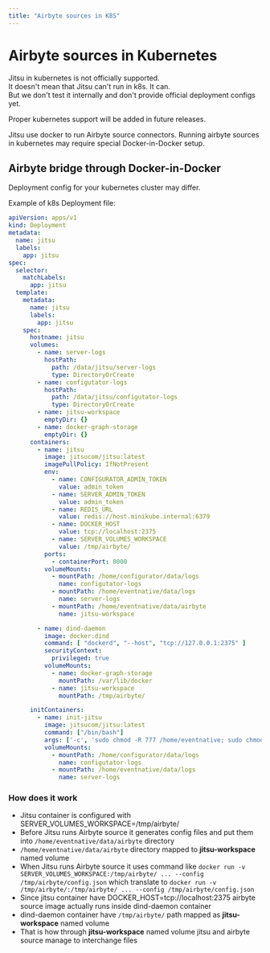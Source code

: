 ```yaml
---
title: "Airbyte sources in K8S"
---
```


# Airbyte sources in Kubernetes

<Hint>
  Jitsu in kubernetes is not officially supported.<br />
  It doesn't mean that Jitsu can't run in k8s. It can.<br />
  But we don't test it internally and don't provide official deployment configs yet.

  Proper kubernetes support will be added in future releases.
</Hint>

Jitsu use docker to run Airbyte source connectors.
Running airbyte sources in kubernetes may require special Docker-in-Docker setup.

## Airbyte bridge through Docker-in-Docker

<Hint>
  Deployment config for your kubernetes cluster may differ.
</Hint>

Example of k8s Deployment file:
```yaml
apiVersion: apps/v1
kind: Deployment
metadata:
  name: jitsu
  labels:
    app: jitsu
spec:
  selector:
    matchLabels:
      app: jitsu
  template:
    metadata:
      name: jitsu
      labels:
        app: jitsu
    spec:
      hostname: jitsu
      volumes:
        - name: server-logs
          hostPath:
            path: /data/jitsu/server-logs
            type: DirectoryOrCreate
        - name: configutator-logs
          hostPath:
            path: /data/jitsu/configutator-logs
            type: DirectoryOrCreate
        - name: jitsu-workspace
          emptyDir: {}
        - name: docker-graph-storage 
          emptyDir: {}
      containers:
        - name: jitsu
          image: jitsucom/jitsu:latest
          imagePullPolicy: IfNotPresent
          env:
            - name: CONFIGURATOR_ADMIN_TOKEN
              value: admin_token
            - name: SERVER_ADMIN_TOKEN
              value: admin_token
            - name: REDIS_URL
              value: redis://host.minikube.internal:6379
            - name: DOCKER_HOST
              value: tcp://localhost:2375
            - name: SERVER_VOLUMES_WORKSPACE
              value: /tmp/airbyte/
          ports:
            - containerPort: 8000
          volumeMounts:
            - mountPath: /home/configurator/data/logs
              name: configutator-logs
            - mountPath: /home/eventnative/data/logs
              name: server-logs
            - mountPath: /home/eventnative/data/airbyte
              name: jitsu-workspace

        - name: dind-daemon
          image: docker:dind
          command: [ "dockerd", "--host", "tcp://127.0.0.1:2375" ]
          securityContext:
            privileged: true
          volumeMounts:
            - name: docker-graph-storage
              mountPath: /var/lib/docker
            - name: jitsu-workspace
              mountPath: /tmp/airbyte/

      initContainers:
        - name: init-jitsu
          image: jitsucom/jitsu:latest
          command: ["/bin/bash"]
          args: ['-c', 'sudo chmod -R 777 /home/eventnative; sudo chmod -R 777 /home/configurator']
          volumeMounts:
            - mountPath: /home/configurator/data/logs
              name: configutator-logs
            - mountPath: /home/eventnative/data/logs
              name: server-logs
```

### How does it work

- Jitsu container is configured with SERVER_VOLUMES_WORKSPACE=/tmp/airbyte/
- Before Jitsu runs Airbyte source it generates config files and put them into `/home/eventnative/data/airbyte` directory
- `/home/eventnative/data/airbyte` directory mapped to **jitsu-workspace** named volume
- When Jitsu runs Airbyte source it uses command like `docker run -v SERVER_VOLUMES_WORKSPACE:/tmp/airbyte/ ... --config /tmp/airbyte/config.json` which translate to `docker run -v /tmp/airbyte/:/tmp/airbyte/ ... --config /tmp/airbyte/config.json`
- Since jitsu container have DOCKER_HOST=tcp://localhost:2375 airbyte source image actually runs inside dind-daemon container
- dind-daemon container have `/tmp/airbyte/` path mapped as **jitsu-workspace** named volume
- That is how through  **jitsu-workspace** named volume jitsu and airbyte source manage to interchange files
